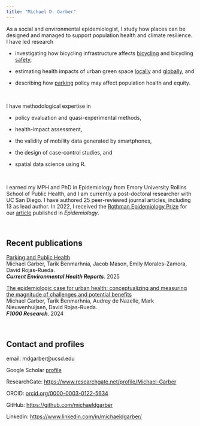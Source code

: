 ```yaml
---
title: "Michael D. Garber"
---
```


As a social and environmental epidemiologist, I study how places can be designed and managed to support population health and climate resilience. I have led research

-   investigating how bicycling infrastructure affects [bicycling](https://pmc.ncbi.nlm.nih.gov/articles/PMC9211442/) and bicycling [safety](https://pmc.ncbi.nlm.nih.gov/articles/PMC10773466/),

-   estimating health impacts of urban green space [locally](https://www.sciencedirect.com/science/article/pii/S0160412023003239) and [globally](https://www.nature.com/articles/s43247-024-01803-y), and

-   describing how [parking](https://link.springer.com/article/10.1007/s40572-024-00465-4) policy may affect population health and equity.

    <br>

I have methodological expertise in

-   policy evaluation and quasi-experimental methods,

-   health-impact assessment,

-   the validity of mobility data generated by smartphones,

-   the design of case-control studies, and

-   spatial data science using R.

    <br>

I earned my MPH and PhD in Epidemiology from Emory University Rollins School of Public Health, and I am currently a post-doctoral researcher with UC San Diego. I have authored 25 peer-reviewed journal articles, including 13 as lead author. In 2022, I received the [Rothman Epidemiology Prize](https://journals.lww.com/epidem/fulltext/2022/07000/michael_d__garber,_winner_of_the_2022_rothman.1.aspx) for our [article](https://journals.lww.com/epidem/fulltext/2021/01000/at_risk_measure_sampling_in_case_control_studies.14.aspx) published in *Epidemiology*.

<br>

## **Recent publications**

[Parking and Public Health](https://link.springer.com/article/10.1007/s40572-024-00465-4)<br> Michael Garber, Tarik Benmarhnia, Jacob Mason, Emily Morales-Zamora, David Rojas-Rueda.<br>***Current Environmental Health Reports***. 2025<br>

[The epidemiologic case for urban health: conceptualizing and measuring the magnitude of challenges and potential benefits](https://f1000research.com/articles/13-950)<br> Michael Garber, Tarik Benmarhnia, Audrey de Nazelle, Mark Nieuwenhuijsen, David Rojas-Rueda.<br>***F1000 Research***. 2024<br>

<br>

## **Contact and profiles**

email: mdgarber\@ucsd.edu

Google Scholar [profile](https://scholar.google.com/citations?hl=en&user=r-MsgFsAAAAJ&view_op=list_works&sortby=pubdate)

ResearchGate: <https://www.researchgate.net/profile/Michael-Garber>

ORCID: [orcid.org/0000-0003-0122-5634](https://orcid.org/0000-0003-0122-5634)

GitHub: <https://github.com/michaeldgarber>

Linkedin: <https://www.linkedin.com/in/michaeldgarber/>
